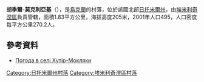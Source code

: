 {{coord|50|49|19|N|27|51|41|E|scale:30000|display=title}}

'''胡季爾-莫克利亞基'''（{{lang-uk|Хутір-Мокляки}}），是[[烏克蘭|烏克蘭]]的村落，位於該國北部[[日托米爾州|日托米爾州]]，由[[埃米利奇涅區|埃米利奇涅區]]負責管轄，面積1.83平方公里，海拔高度205米，2001年人口495，人口密度每平方公里270.2人。

==參考資料==
* [http://weather.in.ua/ua/zhitomirskaja/27628 Погода в селі Хутір-Мокляки] {{Wayback|url=http://weather.in.ua/ua/zhitomirskaja/27628 |date=20111219131001 }}

{{DEFAULTSORT:Хутір-Мокляки}}
[[Category:日托米爾州村落|Category:日托米爾州村落]]
[[Category:埃米利奇涅區村落|Category:埃米利奇涅區村落]]


{{Zhytomyr-geo-stub}}